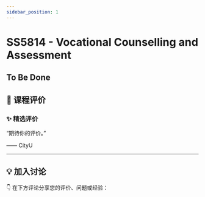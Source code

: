 ```yaml
---
sidebar_position: 1
---
```



# SS5814 - Vocational Counselling and Assessment

## To Be Done

## **💬 课程评价**

### ✨ **精选评价**
<div className={commentStyles.commentBox}>
    <p className={commentStyles.commentText}>
        “期待你的评价。”
    </p>
    <p className={commentStyles.commentAuthor}>—— CityU</p>
</div>

---

## **💡 加入讨论**

👇 在下方评论分享您的评价、问题或经验：
<Utterances />
